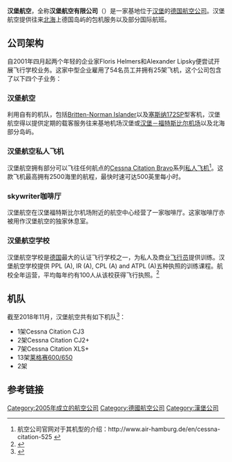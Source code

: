 {{primarysources|time=2019-01-13T03:49:53+00:00}}
{{refimprove|time=2019-01-13T03:49:53+00:00}}
{{Infobox airline
|airline = 汉堡航空<br>{{lang|de|Air Hamburg}}
|logo = Air Hamburg Logo.svg
|IATA = HH
|ICAO = AHD
|callsign = AIR HAMBURG
|founded = 2001年
|commenced = 2005年
|headquarters = {{DEU}} [[汉堡|汉堡]]
|key_people = Floris Helmers, Alexander Lipsky
|destinations = 4
|num_employees    = 54<small>（2010）</small><ref name="2010 results" />
|hubs ={{DEU}} [[汉堡机场|汉堡机场]]
|frequent_flyer = {{lang|en|Air Hamburg Private Jets Partner Card}}
|alliance = {{link-de|AirClub|AirClub}}
|fleet_size = 32
}}
'''汉堡航空'''，全称'''汉堡航空有限公司'''（{{lang-de|Air Hamburg Luftverkehrsgesellschaft mbH}}）是一家基地位于[[汉堡市|汉堡]]的[[德国|德国]][[航空公司|航空公司]]。汉堡航空提供往来[[北海_(大西洋)|北海]]上德国岛屿的包机服务以及部分国际航班。

==公司架构==
自2001年四月起两个年轻的企业家Floris Helmers和Alexander Lipsky便尝试开展飞行学校业务。这家中型企业雇用了54名员工并拥有25架飞机，这个公司包含了以下四个子业务：
===汉堡航空===
利用自有的机队，包括[[Britten-Norman_Islander|Britten-Norman Islander]]以及[[塞斯納172|塞斯纳172SP]]型客机，汉堡航空得以提供定期的载客服务往来基地机场汉堡{{link-en|于特森机场|Uetersen Airfield}}或[[汉堡机场|汉堡－福特斯比尔机场]]以及北海部分岛屿。

===汉堡航空私人飞机===
汉堡航空拥有部分可以飞往任何航点的[[Cessna_Citation_Bravo|Cessna Citation Bravo]]系列[[私人飞机|私人飞机]]<ref>航空公司官网对于其机型的介绍：http://www.air-hamburg.de/en/cessna-citation-525 {{Wayback|url=http://www.air-hamburg.de/en/cessna-citation-525 |date=20160326212614 }}</ref>。这款飞机最高拥有2500海里的航程，最快时速可达500英里每小时。

===skywriter咖啡厅===
汉堡航空在汉堡福特斯比尔机场附近的航空中心经营了一家咖啡厅。这家咖啡厅亦被用作汉堡航空的独家休息室。

===汉堡航空学校===
汉堡航空学校是[[德国|德国]]最大的认证飞行学校之一，为私人及商业[[飞行员|飞行员]]提供训练。汉堡航空学校提供 PPL (A), IR (A), CPL (A) and ATPL (A)五种执照的训练课程。航校全年运营，平均每年约有100人从该校获得飞行执照。<ref>{{Cite web |url=http://www.air-hamburg.de/en/company-learn-about-us/28-unternehmen-neu/unternehmen-startseite-neu/89-flight-school-hamburg |title=存档副本 |access-date=2015-07-11 |archive-url=https://web.archive.org/web/20150713134647/http://www.air-hamburg.de/en/company-learn-about-us/28-unternehmen-neu/unternehmen-startseite-neu/89-flight-school-hamburg |archive-date=2015-07-13 |dead-url=yes }}</ref>

==机队==
截至2018年11月，汉堡航空共有如下机队<ref>{{cite web |title=AIR HAMBURG PRIVATE JETS - Unsere Flotte |url=http://www.air-hamburg.de/de/flotte-unsere-flugzeuge |website=www.air-hamburg.de |accessdate=2019-01-13 |language=de |archive-date=2017-08-12 |archive-url=https://web.archive.org/web/20170812141805/https://www.air-hamburg.de/de/flotte-unsere-flugzeuge |dead-url=no }}</ref>：
*1架Cessna Citation CJ3
*2架Cessna Citation CJ2+
*7架Cessna Citation XLS+
*13架[[莱格赛600|莱格赛600/650]]
*2架{{link-en|Embraer Phenom 300|Embraer Phenom 300}}

==参考链接==
{{reflist}}

{{DEFAULTSORT:Air Hamburg}}
[[Category:2005年成立的航空公司|Category:2005年成立的航空公司]]
[[Category:德國航空公司|Category:德國航空公司]]
[[Category:漢堡公司|Category:漢堡公司]]